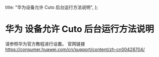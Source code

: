   title: "华为设备允许 Cuto 后台运行方法说明",
};

# 华为 设备允许 Cuto 后台运行方法说明

请参照华为官方教程进行设置。
官网链接 https://consumer.huawei.com/cn/support/content/zh-cn00428704/
